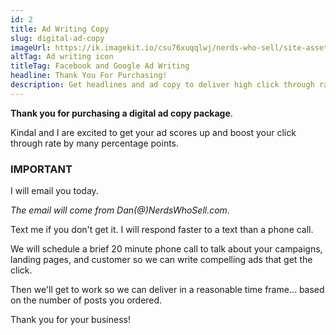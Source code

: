 ```yaml
---
id: 2
title: Ad Writing Copy
slug: digital-ad-copy
imageUrl: https://ik.imagekit.io/csu76xuqqlwj/nerds-who-sell/site-assets/blog-post-writing-card_PbXHptGAd.png?ik-sdk-version=javascript-1.4.3"
altTag: Ad writing icon
titleTag: Facebook and Google Ad Writing
headline: Thank You For Purchasing!
description: Get headlines and ad copy to deliver high click through rates and <strong>cheap, quality clicks</strong>.
---
```



**Thank you for purchasing a digital ad copy package**.

Kindal and I are excited to get your ad scores up and boost your click through rate by many percentage points.

### IMPORTANT

I will email you today.

_The email will come from Dan(@)NerdsWhoSell.com._

Text me if you don't get it. I will respond faster to a text than a phone call.

We will schedule a brief 20 minute phone call to talk about your campaigns, landing pages, and customer so we can write compelling ads that get the click.

Then we'll get to work so we can deliver in a reasonable time frame... based on the number of posts you ordered.

Thank you for your business!
